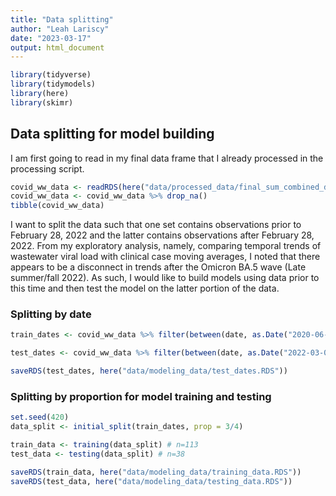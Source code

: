 ```yaml
---
title: "Data splitting"
author: "Leah Lariscy"
date: "2023-03-17"
output: html_document
---
```


```r
library(tidyverse) 
library(tidymodels)
library(here)
library(skimr)
```

## Data splitting for model building

I am first going to read in my final data frame that I already processed in the processing script.

```r
covid_ww_data <- readRDS(here("data/processed_data/final_sum_combined_data.RDS"))
covid_ww_data <- covid_ww_data %>% drop_na()
tibble(covid_ww_data)
```

I want to split the data such that one set contains observations prior to February 28, 2022 and the latter contains observations after February 28, 2022. From my exploratory analysis, namely, comparing temporal trends of wastewater viral load with clinical case moving averages, I noted that there appears to be a disconnect in trends after the Omicron BA.5 wave (Late summer/fall 2022). As such, I would like to build models using data prior to this time and then test the model on the latter portion of the data.

### Splitting by date

```r
train_dates <- covid_ww_data %>% filter(between(date, as.Date("2020-06-30"), as.Date("2022-02-28"))) # n=151

test_dates <- covid_ww_data %>% filter(between(date, as.Date("2022-03-02"), as.Date("2022-12-21"))) # n=73

saveRDS(test_dates, here("data/modeling_data/test_dates.RDS"))

```

### Splitting by proportion for model training and testing

```r
set.seed(420)
data_split <- initial_split(train_dates, prop = 3/4)

train_data <- training(data_split) # n=113
test_data <- testing(data_split) # n=38

saveRDS(train_data, here("data/modeling_data/training_data.RDS"))
saveRDS(test_data, here("data/modeling_data/testing_data.RDS"))
```
